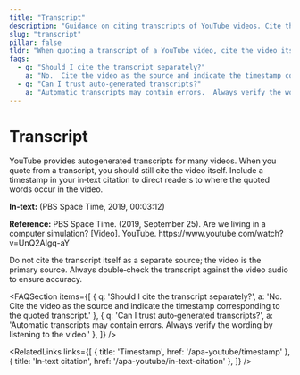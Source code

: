 ```yaml
---
title: "Transcript"
description: "Guidance on citing transcripts of YouTube videos. Cite the video itself and include a timestamp when quoting from the transcript."
slug: "transcript"
pillar: false
tldr: "When quoting a transcript of a YouTube video, cite the video itself and include a timestamp in the in‑text citation. Do not cite the auto‑generated transcript as a separate source."
faqs:
  - q: "Should I cite the transcript separately?"
    a: "No.  Cite the video as the source and indicate the timestamp corresponding to the quoted transcript."
  - q: "Can I trust auto‑generated transcripts?"
    a: "Automatic transcripts may contain errors.  Always verify the wording by listening to the video."
---
```


# Transcript

<AnswerCard title="TL;DR" tldr="When quoting a transcript of a YouTube video, cite the video itself and include a timestamp in the in‑text citation. Do not cite the auto‑generated transcript as a separate source." />

YouTube provides autogenerated transcripts for many videos.  When you
quote from a transcript, you should still cite the video itself.
Include a timestamp in your in‑text citation to direct readers to
where the quoted words occur in the video.

<DataBox title="Example citation with transcript">
  <p><strong>In‑text:</strong> (PBS Space Time, 2019, 00:03:12)</p>
  <p><strong>Reference:</strong> PBS Space Time. (2019, September 25). Are we living in a computer simulation? [Video]. YouTube. https://www.youtube.com/watch?v=UnQ2AIgq-aY</p>
</DataBox>

Do not cite the transcript itself as a separate source; the video is
the primary source.  Always double‑check the transcript against the
video audio to ensure accuracy.

<AdSlot />

<FAQSection items={[
  { q: 'Should I cite the transcript separately?', a: 'No.  Cite the video as the source and indicate the timestamp corresponding to the quoted transcript.' },
  { q: 'Can I trust auto‑generated transcripts?', a: 'Automatic transcripts may contain errors.  Always verify the wording by listening to the video.' },
]} />

<RelatedLinks links={[
  { title: 'Timestamp', href: '/apa-youtube/timestamp' },
  { title: 'In‑text citation', href: '/apa-youtube/in-text-citation' },
]} />